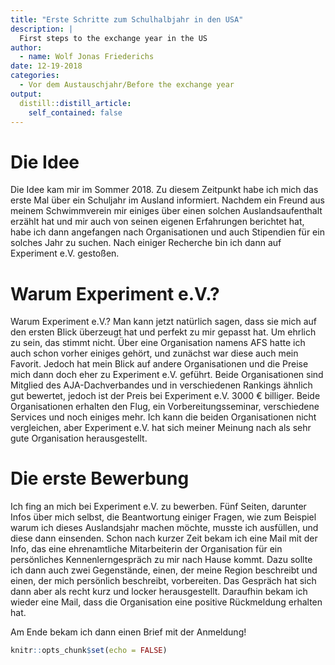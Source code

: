 ```yaml
---
title: "Erste Schritte zum Schulhalbjahr in den USA"
description: |
  First steps to the exchange year in the US
author:
  - name: Wolf Jonas Friederichs
date: 12-19-2018
categories:
  - Vor dem Austauschjahr/Before the exchange year
output:
  distill::distill_article:
    self_contained: false
---
```

# Die Idee

Die Idee kam mir im Sommer 2018. Zu diesem Zeitpunkt habe ich mich das erste Mal über ein Schuljahr im Ausland informiert. Nachdem ein Freund aus meinem Schwimmverein mir einiges über einen solchen Auslandsaufenthalt erzählt hat und mir auch von seinen eigenen Erfahrungen berichtet hat, habe ich dann angefangen nach Organisationen und auch Stipendien für ein solches Jahr zu suchen. Nach einiger Recherche bin ich dann auf Experiment e.V. gestoßen. 

# Warum Experiment e.V.?

Warum Experiment e.V.? Man kann jetzt natürlich sagen, dass sie mich auf den ersten Blick überzeugt hat und perfekt zu mir gepasst hat. Um ehrlich zu sein, das stimmt nicht. Über eine Organisation namens AFS hatte ich auch schon vorher einiges gehört, und zunächst war diese auch mein Favorit. Jedoch hat mein Blick auf andere Organisationen und die Preise mich dann doch eher zu Experiment e.V. geführt. Beide Organisationen sind Mitglied des AJA-Dachverbandes und in verschiedenen Rankings ähnlich gut bewertet, jedoch ist der Preis bei Experiment e.V. 3000 € billiger. Beide Organisationen erhalten den Flug, ein Vorbereitungsseminar, verschiedene Services und noch einiges mehr. Ich kann die beiden Organisationen nicht vergleichen, aber Experiment e.V. hat sich meiner Meinung nach als sehr gute Organisation herausgestellt. 

# Die erste Bewerbung

Ich fing an mich bei Experiment e.V. zu bewerben. Fünf Seiten, darunter Infos über mich selbst, die Beantwortung einiger Fragen, wie zum Beispiel warum ich dieses Auslandsjahr machen möchte, musste ich ausfüllen, und diese dann einsenden. Schon nach kurzer Zeit bekam ich eine Mail mit der Info, das eine ehrenamtliche Mitarbeiterin der Organisation für ein persönliches Kennenlerngespräch zu mir nach Hause kommt. Dazu sollte ich dann auch zwei Gegenstände, einen, der meine Region beschreibt und einen, der mich persönlich beschreibt, vorbereiten. Das Gespräch hat sich dann aber als recht kurz und locker herausgestellt. Daraufhin bekam ich wieder eine Mail, dass die Organisation eine positive Rückmeldung erhalten hat.

Am Ende bekam ich dann einen Brief mit der Anmeldung!





```r
knitr::opts_chunk$set(echo = FALSE)
```



